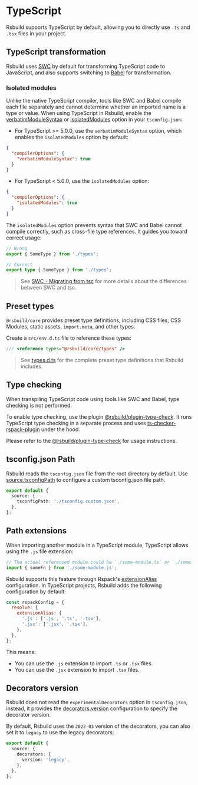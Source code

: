 # TypeScript

Rsbuild supports TypeScript by default, allowing you to directly use `.ts` and `.tsx` files in your project.

## TypeScript transformation

Rsbuild uses [SWC](/guide/configuration/swc) by default for transforming TypeScript code to JavaScript, and also supports switching to [Babel](/plugins/list/plugin-babel) for transformation.

### Isolated modules

Unlike the native TypeScript compiler, tools like SWC and Babel compile each file separately and cannot determine whether an imported name is a type or value. When using TypeScript in Rsbuild, enable the [verbatimModuleSyntax](https://www.typescriptlang.org/tsconfig/#verbatimModuleSyntax) or [isolatedModules](https://typescriptlang.org/tsconfig/#isolatedModules) option in your `tsconfig.json`:

- For TypeScript >= 5.0.0, use the `verbatimModuleSyntax` option, which enables the `isolatedModules` option by default:

```json title="tsconfig.json"
{
  "compilerOptions": {
    "verbatimModuleSyntax": true
  }
}
```

- For TypeScript < 5.0.0, use the `isolatedModules` option:

```json title="tsconfig.json"
{
  "compilerOptions": {
    "isolatedModules": true
  }
}
```

The `isolatedModules` option prevents syntax that SWC and Babel cannot compile correctly, such as cross-file type references. It guides you toward correct usage:

```ts
// Wrong
export { SomeType } from './types';

// Correct
export type { SomeType } from './types';
```

> See [SWC - Migrating from tsc](https://swc.rs/docs/migrating-from-tsc) for more details about the differences between SWC and tsc.

## Preset types

`@rsbuild/core` provides preset type definitions, including CSS files, CSS Modules, static assets, `import.meta`, and other types.

Create a `src/env.d.ts` file to reference these types:

```ts title="src/env.d.ts"
/// <reference types="@rsbuild/core/types" />
```

> See [types.d.ts](https://github.com/web-infra-dev/rsbuild/blob/main/packages/core/types.d.ts) for the complete preset type definitions that Rsbuild includes.

## Type checking

When transpiling TypeScript code using tools like SWC and Babel, type checking is not performed.

To enable type checking, use the plugin [@rsbuild/plugin-type-check](https://github.com/rspack-contrib/rsbuild-plugin-type-check). It runs TypeScript type checking in a separate process and uses [ts-checker-rspack-plugin](https://github.com/rspack-contrib/ts-checker-rspack-plugin) under the hood.

Please refer to the [@rsbuild/plugin-type-check](https://github.com/rspack-contrib/rsbuild-plugin-type-check) for usage instructions.

## tsconfig.json Path

Rsbuild reads the `tsconfig.json` file from the root directory by default. Use [source.tsconfigPath](/config/source/tsconfig-path) to configure a custom tsconfig.json file path.

```ts
export default {
  source: {
    tsconfigPath: './tsconfig.custom.json',
  },
};
```

## Path extensions

When importing another module in a TypeScript module, TypeScript allows using the `.js` file extension:

```ts title="src/index.ts"
// The actual referenced module could be `./some-module.ts` or `./some-module.tsx`
import { someFn } from './some-module.js';
```

Rsbuild supports this feature through Rspack's [extensionAlias](https://rspack.rs/config/resolve#resolveextensionalias) configuration. In TypeScript projects, Rsbuild adds the following configuration by default:

```js
const rspackConfig = {
  resolve: {
    extensionAlias: {
      '.js': ['.js', '.ts', '.tsx'],
      '.jsx': ['.jsx', '.tsx'],
    },
  },
};
```

This means:

- You can use the `.js` extension to import `.ts` or `.tsx` files.
- You can use the `.jsx` extension to import `.tsx` files.

## Decorators version

Rsbuild does not read the `experimentalDecorators` option in `tsconfig.json`, instead, it provides the [decorators.version](/config/source/decorators#decoratorsversion) configuration to specify the decorator version.

By default, Rsbuild uses the `2022-03` version of the decorators, you can also set it to `legacy` to use the legacy decorators:

```ts title="rsbuild.config.ts"
export default {
  source: {
    decorators: {
      version: 'legacy',
    },
  },
};
```
